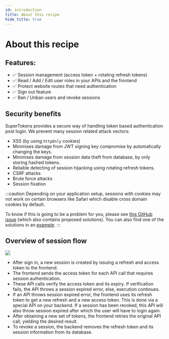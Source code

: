 ```yaml
---
id: introduction
title: About this recipe
hide_title: true
---
```


# About this recipe
## Features:
- ✅ Session management (access token + rotating refresh tokens)
- ✅ Read / Add / Edit user roles in your APIs and the frontend
- ✅ Protect website routes that need authentication
- ✅ Sign out feature
- ✅ Ban / Unban users and revoke sessions

## Security benefits

SuperTokens provides a secure way of handling token based authentication post login. We prevent many session related attack vectors:
- XSS (by using `httpOnly` cookies)
- Minimises damage from JWT signing key compromise by automatically changing the keys.
- Minimises damage from session data theft from database, by only storing hashed tokens.
- Reliable detecting of session hijacking using rotating refresh tokens.
- CSRF attacks
- Brute force attacks
- Session fixation

:::caution
Depending on your application setup, sessions with cookies may not work on certain browsers like Safari which disable cross domain cookies by default.

To know if this is going to be a problem for you, please see [this GitHub issue](https://github.com/supertokens/supertokens-core/issues/280) (which also contains proposed solutions).
You can also find one of the solutions in an [example](./advanced-customizations/examples/localstorage/about).
:::

## Overview of session flow
<img src="/img/session_flow.png" />

- After sign in, a new session is created by issuing a refresh and access token to the frontend.
- The frontend sends the access token for each API call that requires session authentication.
- These API calls verify the access token and its expiry. If verification fails, the API throws a session expired error, else, execution continues.
- If an API throws session expired error, the frontend uses its refresh token to get a new refresh and a new access token. This is done via a special API on your backend. If a session has been revoked, this API will also throw session expired after which the user will have to login again.
- After obtaining a new set of tokens, the frontend retries the original API call, yielding the desired result.
- To revoke a session, the backend removes the refresh token and its session information from its database.